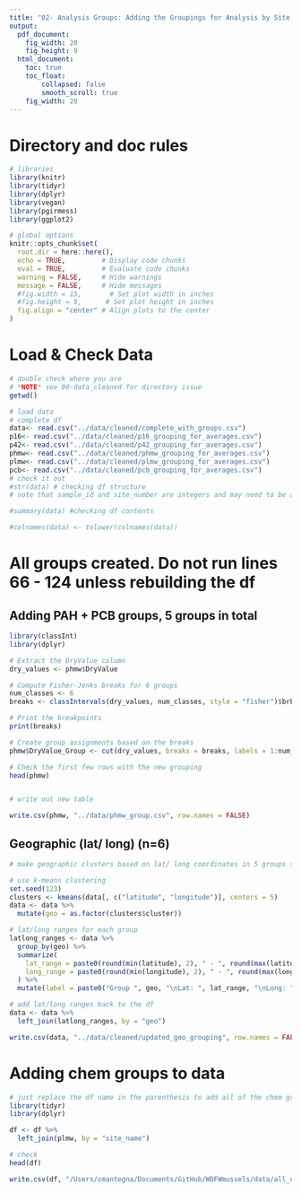 ```yaml
---
title: "02- Analysis Groups: Adding the Groupings for Analysis by Site, Reporting Area, PCB Group, Geographic Area and PAH Groups"
output:
  pdf_document: 
    fig_width: 20
    fig_height: 9
  html_document: 
    toc: true
    toc_float:
        collapsed: false
        smooth_scroll: true
    fig_width: 20
---
```


# Directory and doc rules

```r

# libraries
library(knitr)
library(tidyr)
library(dplyr)
library(vegan)
library(pgirmess)
library(ggplot2)

# global options
knitr::opts_chunk$set(
  root.dir = here::here(),
  echo = TRUE,         # Display code chunks
  eval = TRUE,         # Evaluate code chunks
  warning = FALSE,     # Hide warnings
  message = FALSE,     # Hide messages
  #fig.width = 15,       # Set plot width in inches
  #fig.height = 9,      # Set plot height in inches
  fig.align = "center" # Align plots to the center
)

```

# Load & Check Data
```r

# double check where you are
# *NOTE* see 00-data_cleaned for directory issue
getwd()

# load data
# complete df
data<- read.csv("../data/cleaned/complete_with_groups.csv")
p16<- read.csv("../data/cleaned/p16_grouping_for_averages.csv")
p42<- read.csv("../data/cleaned/p42_grouping_for_averages.csv")
phmw<- read.csv("../data/cleaned/phmw_grouping_for_averages.csv")
plmw<- read.csv("../data/cleaned/plmw_grouping_for_averages.csv")
pcb<- read.csv("../data/cleaned/pcb_grouping_for_averages.csv")
# check it out
#str(data) # checking df structure
# note that sample_id and site_number are integers and may need to be adjusted to characters for analysis

#summary(data) #checking df contents

#colnames(data) <- tolower(colnames(data))

```

# All groups created. Do not run lines 66 - 124 unless rebuilding the df
## Adding PAH + PCB groups, 5 groups in total
```r

library(classInt)
library(dplyr)

# Extract the DryValue column
dry_values <- phmw$DryValue

# Compute Fisher-Jenks breaks for 6 groups
num_classes <- 6
breaks <- classIntervals(dry_values, num_classes, style = "fisher")$brks

# Print the breakpoints
print(breaks)

# Create group assignments based on the breaks
phmw$DryValue_Group <- cut(dry_values, breaks = breaks, labels = 1:num_classes, include.lowest = TRUE)

# Check the first few rows with the new grouping
head(phmw)


# write out new table

write.csv(phmw, "../data/phmw_group.csv", row.names = FALSE)

```

## Geographic (lat/ long) (n=6)
```r

# make geographic clusters based on lat/ long coordinates in 5 groups since it looks like there are 5 distinct areas of sites

# use k-means clustering 
set.seed(123)
clusters <- kmeans(data[, c("latitude", "longitude")], centers = 5)
data <- data %>%
  mutate(geo = as.factor(clusters$cluster))

# lat/long ranges for each group
latlong_ranges <- data %>%
  group_by(geo) %>%
  summarize(
    lat_range = paste0(round(min(latitude), 2), " - ", round(max(latitude), 2)),
    long_range = paste0(round(min(longitude), 2), " - ", round(max(longitude), 2))
  ) %>%
  mutate(label = paste0("Group ", geo, "\nLat: ", lat_range, "\nLong: ", long_range))

# add lat/long ranges back to the df
data <- data %>%
  left_join(latlong_ranges, by = "geo")

write.csv(data, "../data/cleaned/updated_geo_grouping", row.names = FALSE)

```

# Adding chem groups to data
```r

# just replace the df name in the parenthesis to add all of the chem groups
library(tidyr)
library(dplyr)

df <- df %>%
  left_join(plmw, by = "site_name")

# check
head(df)

write.csv(df, "/Users/cmantegna/Documents/GitHub/WDFWmussels/data/all_chem_join.csv")
```

